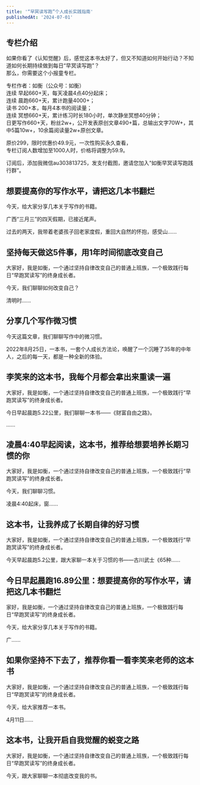 ```yaml
---
title: '“早冥读写跑”个人成长实践指南'
publishedAt: '2024-07-01'
---
```


## 专栏介绍

如果你看了《认知觉醒》后，感觉这本书太好了，但又不知道如何开始行动？不知道如何长期持续做到每日“早冥读写跑”？  
那么，你需要这个小报童专栏。  
  
专栏作者：如衡（公众号：如衡）  
连续 早起660+天，每天凌晨4点40分起床；  
连续 晨跑660+天，累计跑量4000+；  
读书 200+本，每月4本书的阅读量；  
连续 冥想660+天，累计练习时长180小时，单次静坐冥想40分钟；  
日更写作660+天，粉丝2w+，公开发表原创文章490+篇，总输出文字70W+，其中5篇10w+，10余篇阅读量2w+原创文章。  
  
原价299，限时优惠价49.9元，一次性购买永久查看，  
专栏订阅人数增加至1000人时，价格将调整为59.9。  
  
订阅后，添加我微信au303813725，发支付截图，邀请您加入“如衡早冥读写跑践行群”。

## 想要提高你的写作水平，请把这几本书翻烂
今天，给大家分享几本关于写作的书籍。 

广西“三月三”的四天假期，已接近尾声。

过去的两天，我带着老婆孩子回老家度假，重回大自然的怀抱，感受山......

## 坚持每天做这5件事，用1年时间彻底改变自己
大家好，我是如衡，一个通过坚持自律改变自己的普通上班族，一个极致践行每日“早跑冥读写”的终身成长者。 

今天，我们聊聊如何改变自己？

清明时......

## 分享几个写作微习惯
今天这篇文章，我们聊聊写作中的微习惯。

2022年8月25日，一本书，一套个人成长方法论，唤醒了一个沉睡了35年的中年人，之后的每一天，都是一种全新的体验。 

## 李笑来的这本书，我每个月都会拿出来重读一遍
大家好，我是如衡，一个通过坚持自律改变自己的普通上班族，一个极致践行“早跑冥读写”的终身成长者。

今日早起晨跑5.22公里，我们聊聊一本书——《财富自由之路》。

......

## 凌晨4:40早起阅读，这本书，推荐给想要培养长期习惯的你
大家好，我是如衡，一个通过坚持自律改变自己的普通上班族，一个极致践行“早跑冥读写”的终身成长者。 

今天，我们聊聊习惯。

凌晨4:40起床，窗......

## 这本书，让我养成了长期自律的好习惯
大家好，我是如衡，一个通过坚持自律改变自己的普通上班族，一个极致践行“早跑冥读写”的终身成长者。

今天早起晨跑5.2公里，跟大家聊一本关于习惯的书——古川武士《65种......

## 今日早起晨跑16.89公里：想要提高你的写作水平，请把这几本书翻烂
家好，我是如衡，一个通过坚持自律改变自己的普通上班族，一个极致践行每日“早跑冥读写”的终身成长者。

今天，给大家分享几本关于写作的书籍。 

广......

## 如果你坚持不下去了，推荐你看一看李笑来老师的这本书
大家好，我是如衡，一个通过坚持自律改变自己的普通上班族，一个极致践行每日“早跑冥读写”的终身成长者。 

今天，给大家推荐一本书。 

4月11日......

## 这本书，让我开启自我觉醒的蜕变之路
大家好，我是如衡，一个通过坚持自律改变自己的普通上班族，一个极致践行每日“早跑冥读写”的终身成长者。 

今天，跟大家聊聊一本彻底改变我的书。 


